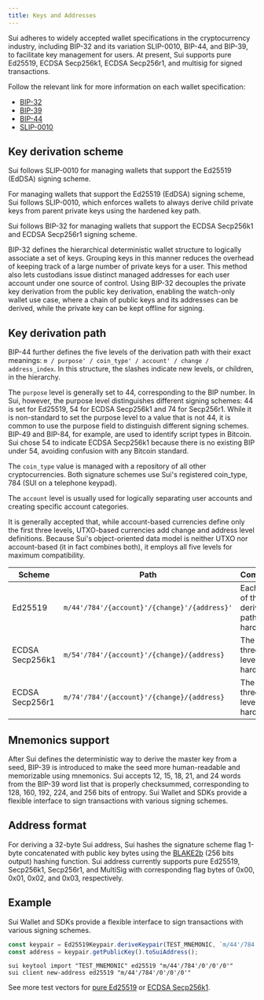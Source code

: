 ```yaml
---
title: Keys and Addresses
---
```


Sui adheres to widely accepted wallet specifications in the cryptocurrency industry, including BIP-32 and its variation SLIP-0010, BIP-44, and BIP-39, to facilitate key management for users. At present, Sui supports pure Ed25519, ECDSA Secp256k1, ECDSA Secp256r1, and multisig for signed transactions.

Follow the relevant link for more information on each wallet specification:

- [BIP-32](https://github.com/bitcoin/bips/blob/master/bip-0032.mediawiki)
- [BIP-39](https://github.com/bitcoin/bips/blob/master/bip-0039.mediawiki)
- [BIP-44](https://github.com/bitcoin/bips/blob/master/bip-0044.mediawiki)
- [SLIP-0010](https://github.com/satoshilabs/slips/blob/master/slip-0010)

## Key derivation scheme

Sui follows SLIP-0010 for managing wallets that support the Ed25519 (EdDSA) signing scheme.

For managing wallets that support the Ed25519 (EdDSA) signing scheme, Sui follows SLIP-0010, which enforces wallets to always derive child private keys from parent private keys using the hardened key path.

Sui follows BIP-32 for managing wallets that support the ECDSA Secp256k1 and ECDSA Secp256r1 signing scheme.

BIP-32 defines the hierarchical deterministic wallet structure to logically associate a set of keys. Grouping keys in this manner reduces the overhead of keeping track of a large number of private keys for a user. This method also lets custodians issue distinct managed addresses for each user account under one source of control. Using BIP-32 decouples the private key derivation from the public key derivation, enabling the watch-only wallet use case, where a chain of public keys and its addresses can be derived, while the private key can be kept offline for signing.

## Key derivation path

BIP-44 further defines the five levels of the derivation path with their exact meanings:
`m / purpose' / coin_type' / account' / change / address_index`. In this structure, the slashes indicate new levels, or children, in the hierarchy.

The `purpose` level is generally set to 44, corresponding to the BIP number. In Sui, however, the purpose level distinguishes different signing schemes: 44 is set for Ed25519, 54 for ECDSA Secp256k1 and 74 for Secp256r1. While it is non-standard to set the purpose level to a value that is not 44, it is common to use the purpose field to distinguish different signing schemes. BIP-49 and BIP-84, for example, are used to identify script types in Bitcoin. Sui chose 54 to indicate ECDSA Secp256k1 because there is no existing BIP under 54, avoiding confusion with any Bitcoin standard.

The `coin_type` value is managed with a repository of all other cryptocurrencies. Both signature schemes use Sui's registered coin_type, 784 (SUI on a telephone keypad).

The `account` level is usually used for logically separating user accounts and creating specific account categories.

It is generally accepted that, while account-based currencies define only the first three levels, UTXO-based currencies add change and address level definitions. Because Sui's object-oriented data model is neither UTXO nor account-based (it in fact combines both), it employs all five levels for maximum compatibility.

| Scheme          | Path                                         | Comments                                       |
| --------------- | -------------------------------------------- | ---------------------------------------------- |
| Ed25519         | `m/44'/784'/{account}'/{change}'/{address}'` | Each level of the derivation path is hardened. |
| ECDSA Secp256k1 | `m/54'/784'/{account}'/{change}/{address}`   | The first three levels are hardened.           |
| ECDSA Secp256r1 | `m/74'/784'/{account}'/{change}/{address}`   | The first three levels are hardened.           |

## Mnemonics support

After Sui defines the deterministic way to derive the master key from a seed, BIP-39 is introduced to make the seed more human-readable and memorizable using mnemonics. Sui accepts 12, 15, 18, 21, and 24 words from the BIP-39 word list that is properly checksummed, corresponding to 128, 160, 192, 224, and 256 bits of entropy. Sui Wallet and SDKs provide a flexible interface to sign transactions with various signing schemes.

## Address format

For deriving a 32-byte Sui address, Sui hashes the signature scheme flag 1-byte concatenated with public key bytes using the [BLAKE2b](https://www.blake2.net/) (256 bits output) hashing function. Sui address currently supports pure Ed25519, Secp256k1, Secp256r1, and MultiSig with corresponding flag bytes of 0x00, 0x01, 0x02, and 0x03, respectively.

## Example

Sui Wallet and SDKs provide a flexible interface to sign transactions with various signing schemes.

<Tabs>
<TabItem value="typescript" label="TypeScript">

```typescript
const keypair = Ed25519Keypair.deriveKeypair(TEST_MNEMONIC, `m/44'/784'/0'/0'/0'`);
const address = keypair.getPublicKey().toSuiAddress();
```

</TabItem>
<TabItem value="cli" label="CLI">

```shell
sui keytool import "TEST_MNEMONIC" ed25519 "m/44'/784'/0'/0'/0'"
sui client new-address ed25519 "m/44'/784'/0'/0'/0'"
```

</TabItem>
</Tabs>

See more test vectors for [pure Ed25519](https://github.com/MystenLabs/sui/blob/f3b5fdd73da64a0df65fb4323471512b0f57ec4d/sdk/typescript/test/unit/cryptography/ed25519-keypair.test.ts) or [ECDSA Secp256k1](https://github.com/MystenLabs/sui/blob/199f06d25ce85f0270a1a5a0396156bb2b83122c/sdk/typescript/test/unit/cryptography/secp256k1-keypair.test.ts).
